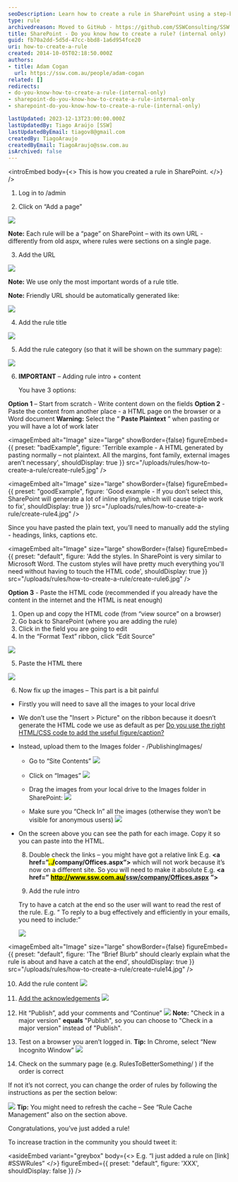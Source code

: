 ```yaml
---
seoDescription: Learn how to create a rule in SharePoint using a step-by-step guide
type: rule
archivedreason: Moved to GitHub - https://github.com/SSWConsulting/SSW.Rules.Content/wiki/How-to-Create-Rules
title: SharePoint - Do you know how to create a rule? (internal only)
guid: fb70a2dd-5d5d-47cc-bbd8-1a6d954fce20
uri: how-to-create-a-rule
created: 2014-10-05T02:18:50.000Z
authors:
- title: Adam Cogan
  url: https://ssw.com.au/people/adam-cogan
related: []
redirects:
- do-you-know-how-to-create-a-rule-(internal-only)
- sharepoint-do-you-know-how-to-create-a-rule-internal-only
- sharepoint-do-you-know-how-to-create-a-rule-(internal-only)

lastUpdated: 2023-12-13T23:00:00.000Z
lastUpdatedBy: Tiago Araújo [SSW]
lastUpdatedByEmail: tiagov8@gmail.com
createdBy: TiagoAraujo
createdByEmail: TiagoAraujo@ssw.com.au
isArchived: false
---
```


<introEmbed
  body={<>
This is how you created a rule in SharePoint.
  </>}
/>
1. Log in to /admin

2. Click on “Add a page”

  ![](/uploads/rules/how-to-create-a-rule/create-rule1.jpg)

  **Note:** Each rule will be a “page” on SharePoint – with its own URL - differently from old aspx, where rules were sections on a single page.

3. Add the URL

  ![](/uploads/rules/how-to-create-a-rule/create-rule2.jpg)

  **Note:** We use only the most important words of a rule title.

  **Note:** Friendly URL should be automatically generated like:

  ![](/uploads/rules/how-to-create-a-rule/auto-generate-friendlyurl.jpg)

4. Add the rule title

  ![](/uploads/rules/how-to-create-a-rule/create-rule3.jpg)

5. Add the rule category (so that it will be shown on the summary page):

  ![](/uploads/rules/how-to-create-a-rule/add-rule-category.jpg)

6. **IMPORTANT** – Adding rule intro + content

   You have 3 options:

**Option 1** – Start from scratch - Write content down on the fields
**Option 2** - Paste the content from another place - a HTML page on the browser or a Word document
  **Warning:** Select the “ **Paste Plaintext** ” when pasting or you will have a lot of work later

  <imageEmbed
  alt="Image"
  size="large"
  showBorder={false}
  figureEmbed={{
    preset: "badExample",
    figure: 'Terrible example - A HTML generated by pasting normally – not plaintext. All the margins, font family, external images aren’t necessary',
    shouldDisplay: true
  }}
  src="/uploads/rules/how-to-create-a-rule/create-rule5.jpg"
/>

  <imageEmbed
  alt="Image"
  size="large"
  showBorder={false}
  figureEmbed={{
    preset: "goodExample",
    figure: 'Good example - If you don’t select this, SharePoint will generate a lot of inline styling, which will cause triple work to fix',
    shouldDisplay: true
  }}
  src="/uploads/rules/how-to-create-a-rule/create-rule4.jpg"
/>

  Since you have pasted the plain text, you’ll need to manually add the styling - headings, links, captions etc.

  
<imageEmbed
  alt="Image"
  size="large"
  showBorder={false}
  figureEmbed={{
    preset: "default",
    figure: 'Add the styles. In SharePoint is very similar to Microsoft Word. The custom styles will have pretty much everything you\'ll need without having to touch the HTML code',
    shouldDisplay: true
  }}
  src="/uploads/rules/how-to-create-a-rule/create-rule6.jpg"
/>

**Option 3** - Paste the HTML code (recommended if you already have the content in the internet and the HTML is neat enough)

  1. Open up and copy the HTML code (from “view source” on a browser)
  2. Go back to SharePoint (where you are adding the rule)
  3. Click in the field you are going to edit
  4. In the “Format Text” ribbon, click “Edit Source”

  ![](/uploads/rules/how-to-create-a-rule/create-rule7.jpg)

  5. Paste the HTML there

  ![](/uploads/rules/how-to-create-a-rule/create-rule8.jpg)

  6. Now fix up the images – This part is a bit painful

* Firstly you will need to save all the images to your local drive
* We don’t use the "Insert &gt; Picture" on the ribbon because it doesn’t generate the HTML code we use as default as per [Do you use the right HTML/CSS code to add the useful figure/caption?](/use-the-right-html-figure-caption)
* Instead, upload them to the Images folder - /PublishingImages/
  * Go to “Site Contents”
  ![](/uploads/rules/how-to-create-a-rule/create-rule9.jpg)

  * Click on “Images”
  ![](/uploads/rules/how-to-create-a-rule/create-rule10.jpg)

  * Drag the images from your local drive to the Images folder in SharePoint:
  ![](/uploads/rules/how-to-create-a-rule/create-rule11.jpg)

  * Make sure you “Check In” all the images (otherwise they won’t be visible for anonymous users)
  ![](/uploads/rules/how-to-create-a-rule/create-rule12.jpg)

* On the screen above you can see the path for each image. Copy it so you can paste into the HTML.

  8. Double check the links – you might have got a relative link E.g.  **&lt;a href=”<mark>../</mark>company/Offices.aspx”&gt;** which will not work because it’s now on a different site.
  So you will need to make it absolute E.g.  **&lt;a href=”** [**<mark>http://www.ssw.com.au/</mark>ssw/company/Offices.aspx**](http://www.ssw.com.au/ssw/) **”&gt;**

  9. Add the rule intro

  Try to have a catch at the end so the user will want to read the rest of the rule. E.g. “ To reply to a bug effectively and efficiently in your emails, you need to include:”

  ![](/uploads/rules/how-to-create-a-rule/create-rule13.jpg)

  
<imageEmbed
  alt="Image"
  size="large"
  showBorder={false}
  figureEmbed={{
    preset: "default",
    figure: 'The “Brief Blurb” should clearly explain what the rule is about and have a catch at the end',
    shouldDisplay: true
  }}
  src="/uploads/rules/how-to-create-a-rule/create-rule14.jpg"
/>

  10. Add the rule content
  ![](/uploads/rules/how-to-create-a-rule/create-rule15.jpg)

  11. [Add the acknowledgements](/do-you-add-acknowledgements-to-every-rule)
  ![](/uploads/rules/how-to-create-a-rule/create-rule16.jpg)

  12. Hit “Publish”, add your comments and “Continue”
  ![](/uploads/rules/how-to-create-a-rule/create-rule17.jpg)
      **Note:** "Check in a major version"  **equals** "Publish", so you can choose to "Check in a major version" instead of "Publish".

  13. Test on a browser you aren’t logged in.
    **Tip:** In Chrome, select “New Incognito Window”
  ![](/uploads/rules/how-to-create-a-rule/create-rule18.jpg)

  14. Check on the summary page (e.g. RulesToBetterSomething/ ) if the order is correct

  If not it’s not correct, you can change the order of rules by following the instructions as per the section below:

  ![](/uploads/rules/how-to-create-a-rule/create-rule19.jpg)
  **Tip:** You might need to refresh the cache – See “Rule Cache Management” also on the section above.

Congratulations, you’ve just added a rule!

To increase traction in the community you should tweet it:

<asideEmbed
  variant="greybox"
  body={<>
    E.g. “I just added a rule on \[link\] #SSWRules”
  </>}
  figureEmbed={{
    preset: "default",
    figure: 'XXX',
    shouldDisplay: false
  }}
/>
